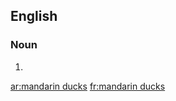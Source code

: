 ==English==

===Noun===
{{head|en|noun plural form}}

# {{plural of|mandarin duck|lang=en}}

[[ar:mandarin ducks]]
[[fr:mandarin ducks]]